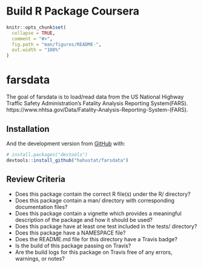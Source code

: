 # Build R Package Coursera

<!-- README.md is generated from README.Rmd. Please edit that file -->

```r
knitr::opts_chunk$set(
  collapse = TRUE,
  comment = "#>",
  fig.path = "man/figures/README-",
  out.width = "100%"
)
```

# farsdata

<!-- badges: start -->
<!-- badges: end -->

The goal of farsdata is to load/read data from the US National Highway Traffic Safety Administration's Fatality Analysis Reporting System(FARS). https://www.nhtsa.gov/Data/Fatality-Analysis-Reporting-System-(FARS).

## Installation

And the development version from [GitHub](https://github.com/hahustat/farsdata) with:

``` r
# install.packages("devtools")
devtools::install_github("hahustat/farsdata")
```
## Review Criteria


* Does this package contain the correct R file(s) under the R/ directory?
* Does this package contain a man/ directory with corresponding documentation files?
* Does this package contain a vignette which provides a meaningful description of the package and how it should be used?
* Does this package have at least one test included in the tests/ directory?
* Does this package have a NAMESPACE file?
* Does the README.md file for this directory have a Travis badge?
* Is the build of this package passing on Travis?
* Are the build logs for this package on Travis free of any errors, warnings, or notes?
